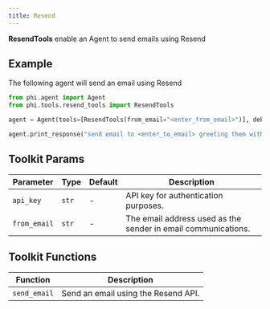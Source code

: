```yaml
---
title: Resend
---
```


**ResendTools** enable an Agent to send emails using Resend

## Example

The following agent will send an email using Resend

```python cookbook/tools/resend_tools.py
from phi.agent import Agent
from phi.tools.resend_tools import ResendTools

agent = Agent(tools=[ResendTools(from_email="<enter_from_email>")], debug_mode=True)

agent.print_response("send email to <enter_to_email> greeting them with hello world")
```

## Toolkit Params

| Parameter | Type | Default | Description |
| --------- | ---- | ------- | ----------- |
| `api_key` | `str` | - | API key for authentication purposes. |
| `from_email` | `str` | - | The email address used as the sender in email communications. |

## Toolkit Functions

| Function | Description |
| -------- | ----------- |
| `send_email` | Send an email using the Resend API. |
